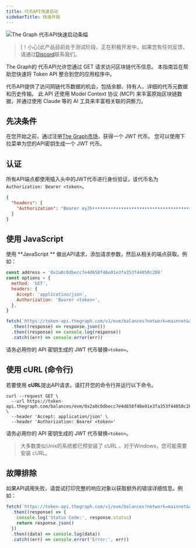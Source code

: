 ```yaml
---
title: 代币API快速启动
sidebarTitle: 快速开始
---
```


![The Graph 代币API快速启动条幅](/img/token-api-quickstart-banner.jpg)

> [！小心]此产品目前处于测试阶段，正在积极开发中。如果您有任何反馈，请通过[Discord](https://discord.gg/graphprotocol)联系我们。

The Graph的 代币API允许您通过 GET 请求访问区块链代币信息。 本指南旨在帮助您快速将 Token API 整合到您的应用程序中。

代币API提供了访问网链代币数据的机会，包括余额、持有人、详细的代币元数据和历史传输。 此 API 还使用 Model Context 协议 (MCP) 来丰富原始区块链数据，并通过使用 Claude 等的 AI 工具来丰富相关联的洞察力。

## 先决条件

在您开始之前，通过注册[The Graph市场](https://thegraph.market/)，获得一个 JWT 代币。 您可以使用下拉菜单为您的API密钥生成一个 JWT 代币。

## 认证

所有API端点都使用插入头中的JWT代币进行身份验证，该代币名为`Authorization: Bearer <token>`。

```json
{
  "headers": {
    "Authorization": "Bearer eyJh•••••••••••••••••••••••••••••••••••••••••••••••••••••••••••••••••••••••••••••••••••••••••••••••••••••••••••••••••••••••••••••••••••••••••••••••••••••••••••••••••••••••••••••••••••••••••••••••••••••••••••••••••••••••••••••••••••••••••••••••••••••••••••••••••••••••••••••••••••••••••••••••••••••••••••••••••••••••••••••••••••••••••••••••••••••••••••••••••••••••••••••••••••••••••••••••••••••••••••••••••••••••••••••••••••••••••••••••••••NnlA"
  }
}
```

## 使用 JavaScript

使用 **JavaScript ** 做出API请求，添加请求参数，然后从相关的端点获取。例如：

```js label="index.js"
const address = '0x2a0c0dbecc7e4d658f48e01e3fa353f44050c208'
const options = {
  method: 'GET',
  headers: {
    Accept: 'application/json',
    Authorization: 'Bearer <token>',
  },
}

fetch(`https://token-api.thegraph.com/v1/evm/balances?network=mainnet&address=${address}`)
  .then((response) => response.json())
  .then((response) => console.log(response))
  .catch((err) => console.error(err))
```

请务必用你的 API 密钥生成的 JWT 代币替换`<token>`。

## 使用 cURL (命令行)

若要使用 **cURL**提出API请求，请打开您的命令行并运行以下命令。

```curl
curl --request GET \
  --url https://token-api.thegraph.com/balances/evm/0x2a0c0dbecc7e4d658f48e01e3fa353f44050c208 \
  --header 'Accept: application/json' \
  --header 'Authorization: Bearer <token>'
```

请务必用你的 API 密钥生成的 JWT 代币替换`<token>`。

> 大多数类似Unix的系统都已预安装了 cURL 。对于Windows，您可能需要安装 cURL。

## 故障排除

如果API调用失败，请尝试打印完整的响应对象以获取额外的错误详细信息。例如：

```js label="index.js"
fetch(`https://token-api.thegraph.com/v1/evm/balances?network=mainnet&address=${address}`)
  .then((response) => {
    console.log('Status Code:', response.status)
    return response.json()
  })
  .then((data) => console.log(data))
  .catch((err) => console.error('Error:', err))
```
